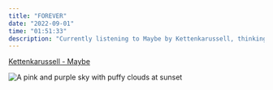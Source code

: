 ```yaml
---
title: "FOREVER"
date: "2022-09-01"
time: "01:51:33"
description: "Currently listening to Maybe by Kettenkarussell, thinking about a pink and purple sunset"
---
```



[Kettenkarussell - Maybe](https://open.spotify.com/track/4aNePu0qX4gPLpKubkq2ac?si=af79f2152b574552)

<Image src={IMG_0424} alt="A pink and purple sky with puffy clouds at sunset" />
